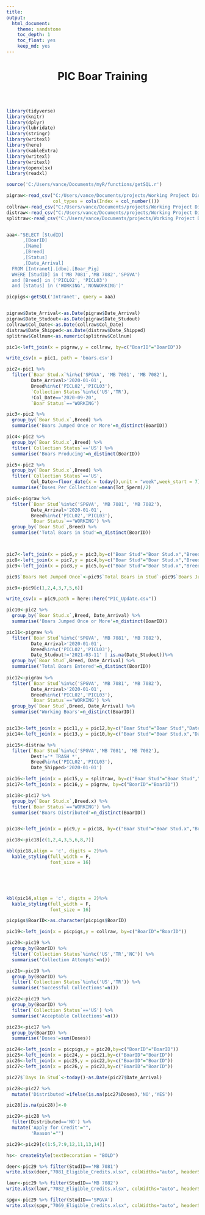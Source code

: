 ```yaml
---
title:
output: 
  html_document: 
    theme: sandstone
    toc_depth: 1
    toc_float: yes
    keep_md: yes
---
```

<style type="text/css">
.main-container {
  max-width: 1800px;
  margin-left: 0px;
  margin-right: 0px
}
</style>

<h1><center>PIC Boar Training</h1>
<br>
<br>


```r
library(tidyverse)
library(knitr)
library(dplyr)
library(lubridate)
library(stringr)
library(writexl)
library(here)
library(kableExtra)
library(writexl)
library(writexl)
library(openxlsx)
library(readxl)

source('C:/Users/vance/Documents/myR/functions/getSQL.r')

pigraw<-read_csv("C:/Users/vance/Documents/projects/Working Project Directory/data/data-SQL-BS-Data-Pull/pig.csv", 
                 col_types = cols(Index = col_number()))
collraw<-read_csv("C:/Users/vance/Documents/projects/Working Project Directory/data/data-SQL-BS-Data-Pull/coll.csv")
distraw<-read_csv("C:/Users/vance/Documents/projects/Working Project Directory/data/data-SQL-BS-Data-Pull/dist.csv")
splitraw<-read_csv("C:/Users/vance/Documents/projects/Working Project Directory/data/data-SQL-BS-Data-Pull/split.csv")


aaa<-"SELECT [StudID]
      ,[BoarID]
      ,[Name]
      ,[Breed]
      ,[Status]
      ,[Date_Arrival]
  FROM [Intranet].[dbo].[Boar_Pig]
  WHERE [StudID] in ('MB 7081','MB 7082','SPGVA') 
  and [Breed] in ('PICL02', 'PICL03')
  and [Status] in ('WORKING','NONWORKING')"

picpigs<-getSQL('Intranet', query = aaa)


pigraw$Date_Arrival<-as.Date(pigraw$Date_Arrival)
pigraw$Date_Studout<-as.Date(pigraw$Date_Studout)
collraw$Col_Date<-as.Date(collraw$Col_Date)
distraw$Date_Shipped<-as.Date(distraw$Date_Shipped)
splitraw$Collnum<-as.numeric(splitraw$Collnum)

pic1<-left_join(x = pigraw,y = collraw, by=c("BoarID"="BoarID"))

write_csv(x = pic1, path = 'boars.csv')

pic2<-pic1 %>% 
  filter(`Boar Stud.x`%in%c('SPGVA', 'MB 7081', 'MB 7082'),
         Date_Arrival>'2020-01-01',
         Breed%in%c('PICL02','PICL03'),
         `Collection Status`%in%c('US','TR'),
         !Col_Date=='2020-09-20',
         `Boar Status`=='WORKING')

pic3<-pic2 %>% 
  group_by(`Boar Stud.x`,Breed) %>% 
  summarise('Boars Jumped Once or More'=n_distinct(BoarID))

pic4<-pic2 %>% 
  group_by(`Boar Stud.x`,Breed) %>% 
  filter(`Collection Status`=='US') %>% 
  summarise('Boars Producing'=n_distinct(BoarID))

pic5<-pic2 %>% 
  group_by(`Boar Stud.x`,Breed) %>% 
  filter(`Collection Status`=='US',
         Col_Date>=floor_date(x = today(),unit = "week",week_start = 7)-21) %>% 
  summarise('Doses Per Collection'=mean(Tot_Sperm)/2)

pic6<-pigraw %>% 
  filter(`Boar Stud`%in%c('SPGVA', 'MB 7081', 'MB 7082'),
         Date_Arrival>'2020-01-01',
         Breed%in%c('PICL02','PICL03'),
         `Boar Status`=='WORKING') %>% 
  group_by(`Boar Stud`,Breed) %>% 
  summarise('Total Boars in Stud'=n_distinct(BoarID))



pic7<-left_join(x = pic6,y = pic3,by=c("Boar Stud"="Boar Stud.x","Breed"="Breed"))
pic8<-left_join(x = pic7,y = pic4,by=c("Boar Stud"="Boar Stud.x","Breed"="Breed"))
pic9<-left_join(x = pic8,y = pic5,by=c("Boar Stud"="Boar Stud.x","Breed"="Breed"))

pic9$`Boars Not Jumped Once`<-pic9$`Total Boars in Stud`-pic9$`Boars Jumped Once or More`

pic9<-pic9[c(1,2,4,3,7,5,6)]

write_csv(x = pic9,path = here::here("PIC_Update.csv"))

pic10<-pic2 %>% 
  group_by(`Boar Stud.x`,Breed, Date_Arrival) %>% 
  summarise('Boars Jumped Once or More'=n_distinct(BoarID))

pic11<-pigraw %>% 
  filter(`Boar Stud`%in%c('SPGVA', 'MB 7081', 'MB 7082'),
         Date_Arrival>'2020-01-01',
         Breed%in%c('PICL02','PICL03'),
         Date_Studout!='2021-03-11' | is.na(Date_Studout))%>%  
  group_by(`Boar Stud`,Breed, Date_Arrival) %>% 
  summarise('Total Boars Entered'=n_distinct(BoarID))
  
pic12<-pigraw %>% 
  filter(`Boar Stud`%in%c('SPGVA', 'MB 7081', 'MB 7082'),
         Date_Arrival>'2020-01-01',
         Breed%in%c('PICL02','PICL03'),
         `Boar Status`=='WORKING') %>% 
  group_by(`Boar Stud`,Breed, Date_Arrival) %>% 
  summarise('Working Boars'=n_distinct(BoarID))


pic13<-left_join(x = pic11,y = pic12,by=c("Boar Stud"="Boar Stud","Date_Arrival"="Date_Arrival", "Breed"="Breed"))
pic14<-left_join(x = pic13,y = pic10,by=c("Boar Stud"="Boar Stud.x","Date_Arrival"="Date_Arrival", "Breed"="Breed"))

pic15<-distraw %>% 
  filter(`Boar Stud`%in%c('SPGVA','MB 7081', 'MB 7082'),
         Dest!='* TRASH *',
         Breed%in%c('PICL02','PICL03'),
         Date_Shipped>'2020-01-01')

pic16<-left_join(x = pic15,y = splitraw, by=c("Boar Stud"="Boar Stud","BatchNum"="BatchNum"))
pic17<-left_join(x = pic16,y = pigraw, by=c("BoarID"="BoarID"))

pic18<-pic17 %>% 
  group_by(`Boar Stud.x`,Breed.x) %>%
  filter(`Boar Status`=='WORKING') %>% 
  summarise('Boars Distributed'=n_distinct(BoarID))


pic18<-left_join(x = pic9,y = pic18, by=c("Boar Stud"="Boar Stud.x","Breed"="Breed.x"))

pic18<-pic18[c(1,2,4,3,5,6,8,7)]

kbl(pic18,align = 'c', digits = 2)%>% 
  kable_styling(full_width = F,
                font_size = 16)
```

<br>
<br>
<br>

```r
kbl(pic14,align = 'c', digits = 2)%>% 
  kable_styling(full_width = F,
                font_size = 16)
```



```r
picpigs$BoarID<-as.character(picpigs$BoarID)

pic19<-left_join(x = picpigs,y = collraw, by=c("BoarID"="BoarID"))

pic20<-pic19 %>% 
  group_by(BoarID) %>% 
  filter(`Collection Status`%in%c('US','TR','NC')) %>% 
  summarise('Collection Attempts'=n())

pic21<-pic19 %>% 
  group_by(BoarID) %>% 
  filter(`Collection Status`%in%c('US','TR')) %>% 
  summarise('Successful Collections'=n())

pic22<-pic19 %>% 
  group_by(BoarID) %>% 
  filter(`Collection Status`=='US') %>% 
  summarise('Acceptable Collections'=n())

pic23<-pic17 %>% 
  group_by(BoarID) %>% 
  summarise('Doses'=sum(Doses))

pic24<-left_join(x = picpigs,y = pic20,by=c("BoarID"="BoarID"))
pic25<-left_join(x = pic24,y = pic21,by=c("BoarID"="BoarID"))
pic26<-left_join(x = pic25,y = pic22,by=c("BoarID"="BoarID"))
pic27<-left_join(x = pic26,y = pic23,by=c("BoarID"="BoarID"))

pic27$`Days In Stud`<-today()-as.Date(pic27$Date_Arrival)

pic28<-pic27 %>% 
  mutate('Distributed'=ifelse(is.na(pic27$Doses),'NO','YES'))

pic28[is.na(pic28)]<-0

pic29<-pic28 %>% 
  filter(Distributed=='NO') %>% 
  mutate('Apply for Credit'="",
         'Reason'="")

pic29<-pic29[c(1:5,7:9,12,11,13,14)]

hs<- createStyle(textDecoration = "BOLD")

deer<-pic29 %>% filter(StudID=='MB 7081')
write.xlsx(deer,"7081_Eligible_Credits.xlsx", colWidths="auto", headerStyle = hs)

laur<-pic29 %>% filter(StudID=='MB 7082')
write.xlsx(laur,"7082_Eligible_Credits.xlsx", colWidths="auto", headerStyle = hs)

spgv<-pic29 %>% filter(StudID=='SPGVA')
write.xlsx(spgv,"7069_Eligible_Credits.xlsx", colWidths="auto", headerStyle = hs)

```



